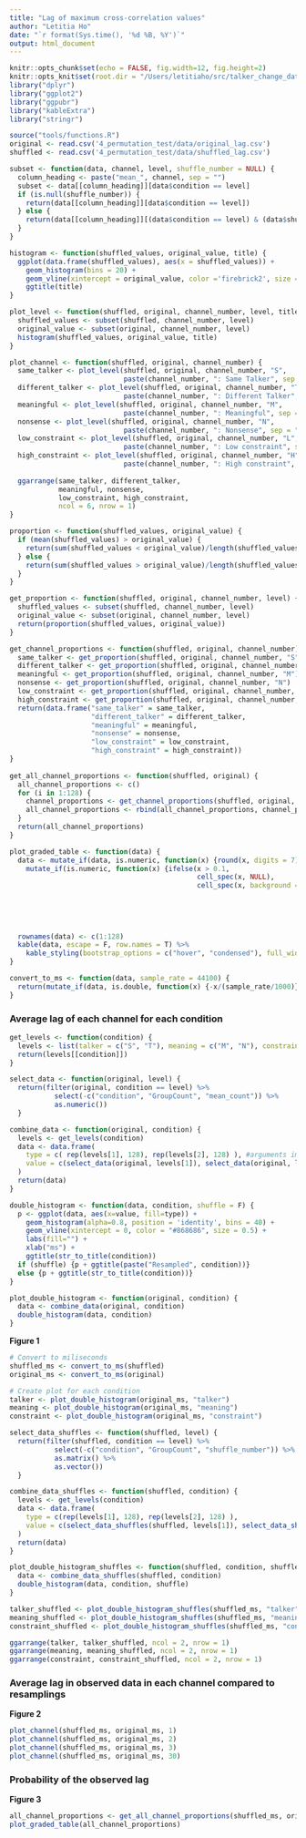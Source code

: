 ```yaml
---
title: "Lag of maximum cross-correlation values"
author: "Letitia Ho"
date: "`r format(Sys.time(), '%d %B, %Y')`"
output: html_document
---
```


```r
knitr::opts_chunk$set(echo = FALSE, fig.width=12, fig.height=2)
knitr::opts_knit$set(root.dir = "/Users/letitiaho/src/talker_change_data_processing")
library("dplyr")
library("ggplot2")
library("ggpubr")
library("kableExtra")
library("stringr") 
```

```r
source("tools/functions.R")
original <- read.csv('4_permutation_test/data/original_lag.csv')
shuffled <- read.csv('4_permutation_test/data/shuffled_lag.csv')
```

```r
subset <- function(data, channel, level, shuffle_number = NULL) {
  column_heading <- paste("mean_", channel, sep = "")
  subset <- data[[column_heading]][data$condition == level]
  if (is.null(shuffle_number)) {
    return(data[[column_heading]][data$condition == level])
  } else {
    return(data[[column_heading]][(data$condition == level) & (data$shuffle_number == shuffle_number)])
  }
}

histogram <- function(shuffled_values, original_value, title) {
  ggplot(data.frame(shuffled_values), aes(x = shuffled_values)) +
    geom_histogram(bins = 20) +
    geom_vline(xintercept = original_value, color ='firebrick2', size = 2) +
    ggtitle(title)
}

plot_level <- function(shuffled, original, channel_number, level, title) {
  shuffled_values <- subset(shuffled, channel_number, level)
  original_value <- subset(original, channel_number, level)
  histogram(shuffled_values, original_value, title)
}

plot_channel <- function(shuffled, original, channel_number) {
  same_talker <- plot_level(shuffled, original, channel_number, "S", 
                            paste(channel_number, ": Same Talker", sep = ""))
  different_talker <- plot_level(shuffled, original, channel_number, "T",
                            paste(channel_number, ": Different Talker", sep = ""))
  meaningful <- plot_level(shuffled, original, channel_number, "M",
                            paste(channel_number, ": Meaningful", sep = ""))
  nonsense <- plot_level(shuffled, original, channel_number, "N",
                            paste(channel_number, ": Nonsense", sep = ""))
  low_constraint <- plot_level(shuffled, original, channel_number, "L",
                            paste(channel_number, ": Low constraint", sep = ""))
  high_constraint <- plot_level(shuffled, original, channel_number, "H",
                            paste(channel_number, ": High constraint", sep = ""))
  
  ggarrange(same_talker, different_talker, 
            meaningful, nonsense,
            low_constraint, high_constraint,
            ncol = 6, nrow = 1)
}

proportion <- function(shuffled_values, original_value) {
  if (mean(shuffled_values) > original_value) {
    return(sum(shuffled_values < original_value)/length(shuffled_values))
  } else {
    return(sum(shuffled_values > original_value)/length(shuffled_values))
  }
}

get_proportion <- function(shuffled, original, channel_number, level) {
  shuffled_values <- subset(shuffled, channel_number, level)
  original_value <- subset(original, channel_number, level)
  return(proportion(shuffled_values, original_value))
}

get_channel_proportions <- function(shuffled, original, channel_number) {
  same_talker <- get_proportion(shuffled, original, channel_number, "S")
  different_talker <- get_proportion(shuffled, original, channel_number, "T")
  meaningful <- get_proportion(shuffled, original, channel_number, "M")
  nonsense <- get_proportion(shuffled, original, channel_number, "N")
  low_constraint <- get_proportion(shuffled, original, channel_number, "L")
  high_constraint <- get_proportion(shuffled, original, channel_number, "H")
  return(data.frame("same_talker" = same_talker,
                    "different_talker" = different_talker,
                    "meaningful" = meaningful,
                    "nonsense" = nonsense,
                    "low_constraint" = low_constraint,
                    "high_constraint" = high_constraint))
}
  
get_all_channel_proportions <- function(shuffled, original) {
  all_channel_proportions <- c()
  for (i in 1:128) {
    channel_proportions <- get_channel_proportions(shuffled, original, as.character(i))
    all_channel_proportions <- rbind(all_channel_proportions, channel_proportions)
  }
  return(all_channel_proportions)
}

plot_graded_table <- function(data) {
  data <- mutate_if(data, is.numeric, function(x) {round(x, digits = 7)}) %>%
    mutate_if(is.numeric, function(x) {ifelse(x > 0.1,
                                              cell_spec(x, NULL),
                                              cell_spec(x, background = spec_color(x,
                                                                                   direction = 1,
                                                                                   begin = 0.65,
                                                                                   end = 1,
                                                                                   option = "B",
                                                                                   scale_from = c(0,0.1))))})
  rownames(data) <- c(1:128)
  kable(data, escape = F, row.names = T) %>%
    kable_styling(bootstrap_options = c("hover", "condensed"), full_width = F)
}

convert_to_ms <- function(data, sample_rate = 44100) {
  return(mutate_if(data, is.double, function(x) {-x/(sample_rate/1000)}))
}

```

### Average lag of each channel for each condition

```r
get_levels <- function(condition) {
  levels <- list(talker = c("S", "T"), meaning = c("M", "N"), constraint = c("L", "H"))
  return(levels[[condition]])
}

select_data <- function(original, level) {
  return(filter(original, condition == level) %>%
           select(-c("condition", "GroupCount", "mean_count")) %>%
           as.numeric())
  }

combine_data <- function(original, condition) {
  levels <- get_levels(condition)
  data <- data.frame(
    type = c( rep(levels[1], 128), rep(levels[2], 128) ), #arguments implying differing number of rows
    value = c(select_data(original, levels[1]), select_data(original, levels[2]))
  )
  return(data)
}

double_histogram <- function(data, condition, shuffle = F) {
  p <- ggplot(data, aes(x=value, fill=type)) +
    geom_histogram(alpha=0.8, position = 'identity', bins = 40) +
    geom_vline(xintercept = 0, color = "#868686", size = 0.5) +
    labs(fill="") +
    xlab("ms") +
    ggtitle(str_to_title(condition))
  if (shuffle) {p + ggtitle(paste("Resampled", condition))}
  else {p + ggtitle(str_to_title(condition))}
}

plot_double_histogram <- function(original, condition) {
  data <- combine_data(original, condition)
  double_histogram(data, condition)
}
```

**Figure 1**

```r
# Convert to miliseconds
shuffled_ms <- convert_to_ms(shuffled)
original_ms <- convert_to_ms(original)

# Create plot for each condition
talker <- plot_double_histogram(original_ms, "talker")
meaning <- plot_double_histogram(original_ms, "meaning")
constraint <- plot_double_histogram(original_ms, "constraint")
```

```r
select_data_shuffles <- function(shuffled, level) {
  return(filter(shuffled, condition == level) %>%
           select(-c("condition", "GroupCount", "shuffle_number")) %>%
           as.matrix() %>%
           as.vector())
  }

combine_data_shuffles <- function(shuffled, condition) {
  levels <- get_levels(condition)
  data <- data.frame(
    type = c(rep(levels[1], 128), rep(levels[2], 128) ),
    value = c(select_data_shuffles(shuffled, levels[1]), select_data_shuffles(shuffled, levels[2]))
  )
  return(data)
}

plot_double_histogram_shuffles <- function(shuffled, condition, shuffle) {
  data <- combine_data_shuffles(shuffled, condition)
  double_histogram(data, condition, shuffle)
}
```

```r
talker_shuffled <- plot_double_histogram_shuffles(shuffled_ms, "talker", shuffle = T)
meaning_shuffled <- plot_double_histogram_shuffles(shuffled_ms, "meaning", shuffle = T)
constraint_shuffled <- plot_double_histogram_shuffles(shuffled_ms, "constraint", shuffle = T)

ggarrange(talker, talker_shuffled, ncol = 2, nrow = 1)
ggarrange(meaning, meaning_shuffled, ncol = 2, nrow = 1)
ggarrange(constraint, constraint_shuffled, ncol = 2, nrow = 1)
```

### Average lag in observed data in each channel compared to resamplings

**Figure 2**

```r
plot_channel(shuffled_ms, original_ms, 1)
plot_channel(shuffled_ms, original_ms, 2)
plot_channel(shuffled_ms, original_ms, 3)
plot_channel(shuffled_ms, original_ms, 30)
```

### Probability of the observed lag 

**Figure 3**

```r
all_channel_proportions <- get_all_channel_proportions(shuffled_ms, original_ms)
plot_graded_table(all_channel_proportions)
```





